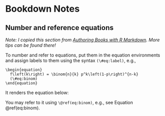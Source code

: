# Bookdown Notes

## Number and reference equations

*Note: I copied this section from [Authoring Books with R Markdown](https://bookdown.org/yihui/bookdown/markdown-extensions-by-bookdown.html). More tips can be found there!*

To number and refer to equations, put them in the equation environments and assign labels to them using the syntax `(\#eq:label)`, e.g.,

```
\begin{equation} 
  f\left(k\right) = \binom{n}{k} p^k\left(1-p\right)^{n-k}
  (\#eq:binom)
\end{equation} 
```

It renders the equation below:

\begin{equation} 
  f\left(k\right) = \binom{n}{k} p^k\left(1-p\right)^{n-k}
  (\#eq:binom)
\end{equation} 

You may refer to it using `\@ref(eq:binom)`, e.g., see Equation \@ref(eq:binom).